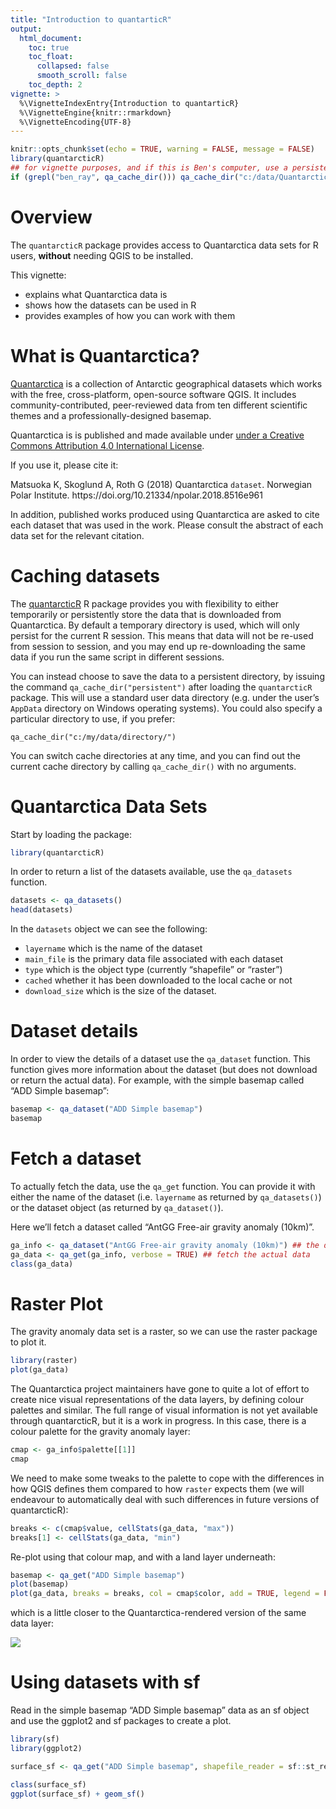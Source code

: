 ```yaml
---
title: "Introduction to quantarticR"
output:
  html_document:
    toc: true
    toc_float:
      collapsed: false
      smooth_scroll: false
    toc_depth: 2
vignette: >
  %\VignetteIndexEntry{Introduction to quantarticR}
  %\VignetteEngine{knitr::rmarkdown}
  %\VignetteEncoding{UTF-8}
---
```


```r
knitr::opts_chunk$set(echo = TRUE, warning = FALSE, message = FALSE)
library(quantarcticR)
## for vignette purposes, and if this is Ben's computer, use a persistent cache_dir
if (grepl("ben_ray", qa_cache_dir())) qa_cache_dir("c:/data/Quantarctica3")

```

# Overview

The `quantarcticR` package provides access to Quantarctica data sets for R users, **without** needing QGIS to be installed. 

This vignette:

* explains what Quantarctica data is
* shows how the datasets can be used in R 
* provides examples of how you can work with them


# What is Quantarctica?

[Quantarctica](http://quantarctica.npolar.no/about.html) is a collection of Antarctic geographical datasets which works with the free, cross-platform, open-source software QGIS. It includes community-contributed, peer-reviewed data from ten different scientific themes and a professionally-designed basemap.

Quantarctica is is published and made available under [under a Creative Commons Attribution 4.0 International License](https://creativecommons.org/licenses/by/4.0/).

If you use it, please cite it:

Matsuoka K, Skoglund A, Roth G (2018) Quantarctica `dataset`. Norwegian Polar Institute. https://doi.org/10.21334/npolar.2018.8516e961

In addition, published works produced using Quantarctica are asked to cite each dataset that was used in the work. Please consult the abstract of each data set for the relevant citation.

# Caching datasets

The [quantarcticR](https://github.com/SCAR-sandpit/quantarcticR) R package provides you with flexibility to either temporarily or persistently store the data that is downloaded from Quantarctica. By default a temporary directory is used, which will only persist for the current R session. This means that data will not be re-used from session to session, and you may end up re-downloading the same data if you run the same script in different sessions.

You can instead choose to save the data to a persistent directory, by issuing the command `qa_cache_dir("persistent")` after loading the `quantarcticR` package. This will use a standard user data directory (e.g. under the user's `AppData` directory on Windows operating systems). You could also specify a particular directory to use, if you prefer:

```
qa_cache_dir("c:/my/data/directory/")
```

You can switch cache directories at any time, and you can find out the current cache directory by calling `qa_cache_dir()` with no arguments.


# Quantarctica Data Sets

Start by loading the package:

```r
library(quantarcticR)
```

In order to return a list of the datasets available, use the `qa_datasets` function.

```r
datasets <- qa_datasets()
head(datasets)
```

In the `datasets` object we can see the following:

- `layername` which is the name of the dataset
- `main_file` is the primary data file associated with each dataset
- `type` which is the object type (currently "shapefile" or "raster")
- `cached` whether it has been downloaded to the local cache or not
- `download_size` which is the size of the dataset.

# Dataset details

In order to view the details of a dataset use the `qa_dataset` function. This function gives more information about the dataset (but does not download or return the actual data). For example, with the simple basemap called "ADD Simple basemap":

```r
basemap <- qa_dataset("ADD Simple basemap")
basemap
```

# Fetch a dataset

To actually fetch the data, use the `qa_get` function. You can provide it with either the name of the dataset (i.e. `layername` as returned by `qa_datasets()`) or the dataset object (as returned by `qa_dataset()`).

Here we'll fetch a dataset called "AntGG Free-air gravity anomaly (10km)".

```r
ga_info <- qa_dataset("AntGG Free-air gravity anomaly (10km)") ## the dataset info
ga_data <- qa_get(ga_info, verbose = TRUE) ## fetch the actual data
class(ga_data)
```

# Raster Plot

The gravity anomaly data set is a raster, so we can use the raster package to plot it.

```r
library(raster)
plot(ga_data)
```

The Quantarctica project maintainers have gone to quite a lot of effort to create nice visual representations of the data layers, by defining colour palettes and similar. The full range of visual information is not yet available through quantarcticR, but it is a work in progress. In this case, there is a colour palette for the gravity anomaly layer:

```r
cmap <- ga_info$palette[[1]]
cmap
```

We need to make some tweaks to the palette to cope with the differences in how QGIS defines them compared to how `raster` expects them (we will endeavour to automatically deal with such differences in future versions of quantarcticR):

```r
breaks <- c(cmap$value, cellStats(ga_data, "max"))
breaks[1] <- cellStats(ga_data, "min")
```

Re-plot using that colour map, and with a land layer underneath:

```r
basemap <- qa_get("ADD Simple basemap")
plot(basemap)
plot(ga_data, breaks = breaks, col = cmap$color, add = TRUE, legend = FALSE)
```

which is a little closer to the Quantarctica-rendered version of the same data layer:

![](./phys_antgg.png)


# Using datasets with sf

Read in the simple basemap "ADD Simple basemap" data as an sf object and use the ggplot2 and sf packages to create a plot.

```r
library(sf)
library(ggplot2)

surface_sf <- qa_get("ADD Simple basemap", shapefile_reader = sf::st_read)

class(surface_sf)
ggplot(surface_sf) + geom_sf()
```

